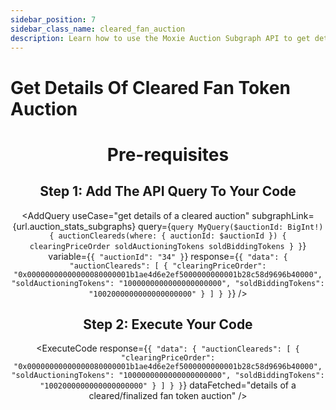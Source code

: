 ```yaml
---
sidebar_position: 7
sidebar_class_name: cleared_fan_auction
description: Learn how to use the Moxie Auction Subgraph API to get details of a cleared/finalized fan token auction.
---
```



# Get Details Of Cleared Fan Token Auction

<Header
  useCase="get details of a cleared/finalized fan token auction"
  apiName="Moxie Auction Subgraph"
/>

# Pre-requisites

<Prerequisites apiName="Moxie Auction Subgraph" />

## Step 1: Add The API Query To Your Code

<AddQuery
  useCase="get details of a cleared auction"
  subgraphLink={url.auction_stats_subgraphs}
  query={`query MyQuery($auctionId: BigInt!) {
  auctionCleareds(where: { auctionId: $auctionId }) {
    clearingPriceOrder
    soldAuctioningTokens
    soldBiddingTokens
  }
}`}
  variable={`{
  "auctionId": "34"
}`}
  response={`{
  "data": {
    "auctionCleareds": [
      {
        "clearingPriceOrder": "0x00000000000000080000001b1ae4d6e2ef5000000000001b28c58d9696b40000",
        "soldAuctioningTokens": "1000000000000000000000",
        "soldBiddingTokens": "1002000000000000000000"
      }
    ]
  }
}`}
/>

## Step 2: Execute Your Code

<ExecuteCode
  response={`{
  "data": {
    "auctionCleareds": [
      {
        "clearingPriceOrder": "0x00000000000000080000001b1ae4d6e2ef5000000000001b28c58d9696b40000",
        "soldAuctioningTokens": "1000000000000000000000",
        "soldBiddingTokens": "1002000000000000000000"
      }
    ]
  }
}`}
  dataFetched="details of a cleared/finalized fan token auction"
/>

<DeveloperSupport />
